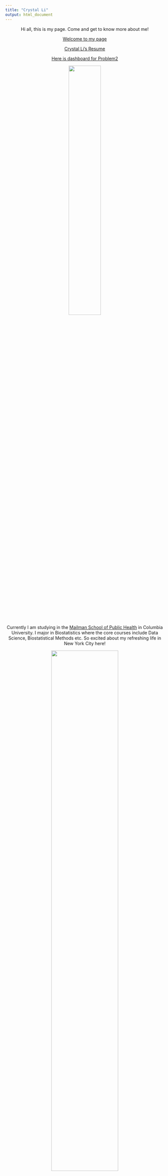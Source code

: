 ```yaml
---
title: "Crystal Li"
output: html_document
---
```

<center>

Hi all, this is my page. Come and get to know more about me!


[Welcome to my page](About.html)

[Crystal Li's Resume](Resume.html)

[Here is dashboard for Problem2](flex.html)

<img src = 'images/selfie.JPG' style="width:45%">


Currently I am studying in the [Mailman School of Public Health](https://www.mailman.columbia.edu) in Columbia University. I major in Biostatistics where the core courses include Data Science, Biostatistical Methods etc. So excited about my refreshing life in New York City here!

<img src = 'images/class.JPG' style = 'width:65%'>


</center>
